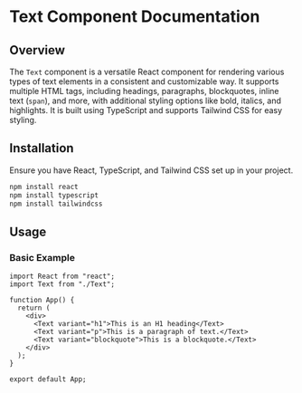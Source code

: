 
<Meta title="Components/Text" component={Text} />

# Text Component Documentation

## Overview

The `Text` component is a versatile React component for rendering various types of text elements in a consistent and customizable way. It supports multiple HTML tags, including headings, paragraphs, blockquotes, inline text (`span`), and more, with additional styling options like bold, italics, and highlights. It is built using TypeScript and supports Tailwind CSS for easy styling.

## Installation

Ensure you have React, TypeScript, and Tailwind CSS set up in your project.

```bash
npm install react
npm install typescript
npm install tailwindcss
```

## Usage

### Basic Example

```tsx
import React from "react";
import Text from "./Text";

function App() {
  return (
    <div>
      <Text variant="h1">This is an H1 heading</Text>
      <Text variant="p">This is a paragraph of text.</Text>
      <Text variant="blockquote">This is a blockquote.</Text>
    </div>
  );
}

export default App;
```
